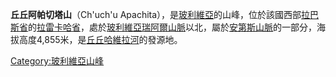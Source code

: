 {{Coord|15|43|35|S|68|36|5|W|display=title}}

'''丘丘阿帕切塔山'''（Ch'uch'u Apachita），是[[玻利維亞|玻利維亞]]的山峰，位於該國西部[[拉巴斯省|拉巴斯省]]的[[拉雷卡哈省|拉雷卡哈省]]，處於[[玻利維亞瑞阿爾山脈|玻利維亞瑞阿爾山脈]]以北，屬於[[安第斯山脈|安第斯山脈]]的一部分，海拔高度4,855米，是[[丘丘哈維拉河|丘丘哈維拉河]]的發源地。

{{Bolivia-geo-stub}}
[[Category:玻利維亞山峰|Category:玻利維亞山峰]]